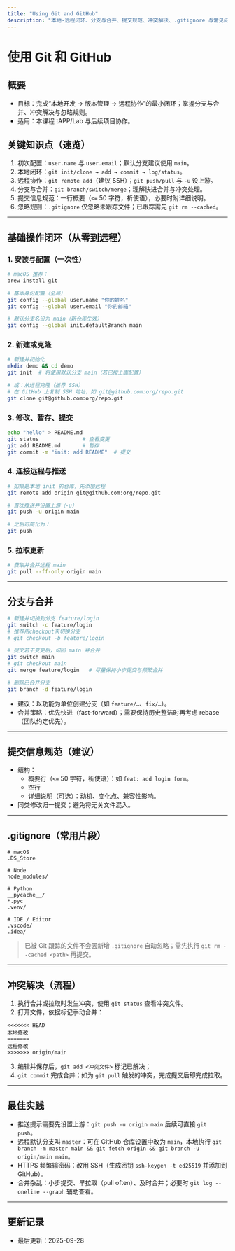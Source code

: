 ```yaml
---
title: "Using Git and GitHub"
description: "本地-远程闭环、分支与合并、提交规范、冲突解决、.gitignore 与常见问题"
---
```


# 使用 Git 和 GitHub

## 概要
- 目标：完成“本地开发 → 版本管理 → 远程协作”的最小闭环；掌握分支与合并、冲突解决与忽略规则。
- 适用：本课程 tAPP/Lab 与后续项目协作。

## 关键知识点（速览）
1) 初次配置：`user.name` 与 `user.email`；默认分支建议使用 `main`。
2) 本地闭环：`git init/clone → add → commit → log/status`。
3) 远程协作：`git remote add`（建议 SSH）；`git push/pull` 与 `-u` 设上游。
4) 分支与合并：`git branch/switch/merge`；理解快进合并与冲突处理。
5) 提交信息规范：一行概要（`<=` 50 字符，祈使语），必要时附详细说明。
6) 忽略规则：`.gitignore` 仅忽略未跟踪文件；已跟踪需先 `git rm --cached`。

---

## 基础操作闭环（从零到远程）

### 1. 安装与配置（一次性）
```bash
# macOS 推荐：
brew install git

# 基本身份配置（全局）
git config --global user.name "你的姓名"
git config --global user.email "你的邮箱"

# 默认分支名设为 main（新仓库生效）
git config --global init.defaultBranch main
```

### 2. 新建或克隆
```bash
# 新建并初始化
mkdir demo && cd demo
git init  # 将使用默认分支 main（若已按上面配置）

# 或：从远程克隆（推荐 SSH）
# 在 GitHub 上复制 SSH 地址，如 git@github.com:org/repo.git
git clone git@github.com:org/repo.git
```

### 3. 修改、暂存、提交
```bash
echo "hello" > README.md
git status              # 查看变更
git add README.md       # 暂存
git commit -m "init: add README"  # 提交
```

### 4. 连接远程与推送
```bash
# 如果是本地 init 的仓库，先添加远程
git remote add origin git@github.com:org/repo.git

# 首次推送并设置上游（-u）
git push -u origin main

# 之后可简化为：
git push
```

### 5. 拉取更新
```bash
# 获取并合并远程 main
git pull --ff-only origin main
```

---

## 分支与合并
```bash
# 新建并切换到分支 feature/login
git switch -c feature/login
# 推荐用checkout来切换分支
# git checkout -b feature/login

# 提交若干变更后，切回 main 并合并
git switch main
# git checkout main
git merge feature/login   # 尽量保持小步提交与频繁合并

# 删除已合并分支
git branch -d feature/login
```
- 建议：以功能为单位创建分支（如 `feature/…`、`fix/…`）。
- 合并策略：优先快进（fast-forward）；需要保持历史整洁时再考虑 rebase（团队约定优先）。

---

## 提交信息规范（建议）
- 结构：
  - 概要行（`<=` 50 字符，祈使语）：如 `feat: add login form`。
  - 空行
  - 详细说明（可选）：动机、变化点、兼容性影响。
- 同类修改归一提交；避免将无关文件混入。

---

## .gitignore（常用片段）
```text
# macOS
.DS_Store

# Node
node_modules/

# Python
__pycache__/
*.pyc
.venv/

# IDE / Editor
.vscode/
.idea/
```
> 已被 Git 跟踪的文件不会因新增 `.gitignore` 自动忽略；需先执行 `git rm --cached <path>` 再提交。

---

## 冲突解决（流程）
1) 执行合并或拉取时发生冲突，使用 `git status` 查看冲突文件。
2) 打开文件，依据标记手动合并：
```text
<<<<<<< HEAD
本地修改
=======
远程修改
>>>>>>> origin/main
```
3) 编辑并保存后，`git add <冲突文件>` 标记已解决；
4) `git commit` 完成合并；如为 `git pull` 触发的冲突，完成提交后即完成拉取。

---

## 最佳实践
- 推送提示需要先设置上游：`git push -u origin main` 后续可直接 `git push`。
- 远程默认分支叫 `master`：可在 GitHub 仓库设置中改为 `main`，本地执行 `git branch -m master main && git fetch origin && git branch -u origin/main main`。
- HTTPS 频繁输密码：改用 SSH（生成密钥 `ssh-keygen -t ed25519` 并添加到 GitHub）。
- 合并杂乱：小步提交、早拉取（pull often）、及时合并；必要时 `git log --oneline --graph` 辅助查看。

---

## 更新记录
- 最后更新：2025-09-28
